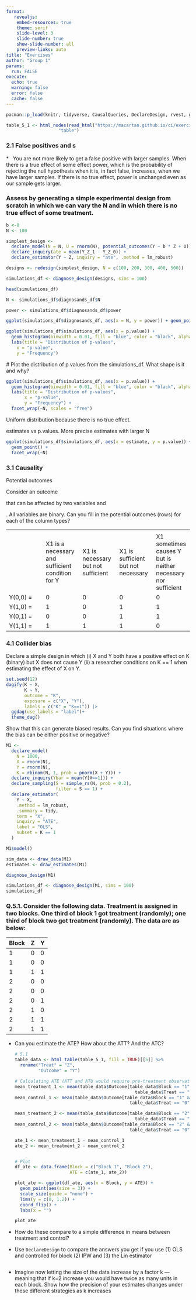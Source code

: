 ```yaml
---
format: 
   revealjs:
    embed-resources: true
    theme: serif
    slide-level: 3
    slide-number: true
    show-slide-number: all
    preview-links: auto
title: "Exercises"
author: "Group 1"
params:
  run: FALSE
execute: 
  echo: true
  warning: false
  error: false
  cache: false
---
```


```r
pacman::p_load(knitr, tidyverse, CausalQueries, DeclareDesign, rvest, ggdag) #load packages

table_5_1 <- html_nodes(read_html("https://macartan.github.io/ci/exercises.html#estimation-and-inference-frequentist"), #pull data for 5.1
                    "table") 
```

### 2.1 False positives and s

\*   You are not more likely to get a false positive with larger samples. When there is a true effect of some effect power, which is the probability of rejecting the null hypothesis when it is, in fact false, increases, when we have larger samples. If there is no true effect, power is unchanged even as our sample gets larger.

### Assess by generating a simple experimental design from scratch in which we can vary the N and in which there is no true effect of some treatment.

```r
b <-0
N <- 100

simplest_design <- 
  declare_model(N = N, U = rnorm(N), potential_outcomes(Y ~ b * Z + U)) +   declare_assignment(Z = simple_ra(N), Y = reveal_outcomes(Y ~ Z)) + 
  declare_inquiry(ate = mean(Y_Z_1 - Y_Z_0)) + 
  declare_estimator(Y ~ Z, inquiry = "ate", .method = lm_robust)

designs <- redesign(simplest_design, N = c(100, 200, 300, 400, 500))

simulations_df <- diagnose_design(designs, sims = 100)

head(simulations_df)

N <- simulations_df$diagnosands_df$N

power <- simulations_df$diagnosands_df$power

ggplot(simulations_df$diagnosands_df, aes(x = N, y = power)) + geom_point()
```

```r
ggplot(simulations_df$simulations_df, aes(x = p.value)) +
  geom_histogram(binwidth = 0.01, fill = "blue", color = "black", alpha = 0.7) +
  labs(title = "Distribution of p-values",
   	x = "p-value",
   	y = "Frequency")
```

\# Plot the distribution of p values from the simulations_df. What shape is it and why?

```r
ggplot(simulations_df$simulations_df, aes(x = p.value)) +
  geom_histogram(binwidth = 0.01, fill = "blue", color = "black", alpha = 0.7) +
  labs(title = "Distribution of p-values",
       x = "p-value",
       y = "Frequency") +
  facet_wrap(~N, scales = "free")
```

Uniform distribution because there is no true effect.

estimates vs p.values. More precise estimates with larger N

```r
ggplot(simulations_df$simulations_df, aes(x = estimate, y = p.value)) +
  geom_point() +
  facet_wrap(~N)
```

### 3.1 Causality

Potential outcomes

Consider an outcome

that can be affected by two variables and

. All variables are binary. Can you fill in the potential outcomes (rows) for each of the column types?

|          |                                                  |                                    |                                    |                                                               |
|---------------|---------------|---------------|---------------|---------------|
|          |                                                  |                                    |                                    |                                                               |
|          | X1 is a necessary and sufficient condition for Y | X1 is necessary but not sufficient | X1 is sufficient but not necessary | X1 sometimes causes Y but is neither necessary nor sufficient |
| Y(0,0) = | 0                                                | 0                                  | 0                                  | 0                                                             |
| Y(1,0) = | 1                                                | 0                                  | 1                                  | 1                                                             |
| Y(0,1) = | 0                                                | 0                                  | 1                                  | 1                                                             |
| Y(1,1) = | 1                                                | 1                                  | 1                                  | 0                                                             |

### 4.1 **Collider bias**

Declare a simple design in which (i) X and Y both have a positive effect on K (binary) but X does not cause Y (ii) a researcher conditions on K == 1 when estimating the effect of X on Y.

```r
set.seed(12) 
dagify(K ~ X,
       K ~ Y,
       outcome = "K",
       exposure = c("X", "Y"),
       labels = c("K" = "K==1")) |> 
  ggdag(use_labels = "label")+
  theme_dag()
```

Show that this can generate biased results. Can you find situations where the bias can be either positive or negative?

```r
M1 <- 
  declare_model(
    N = 1000, 
    X = rnorm(N),
    Y = rnorm(N),
    K = rbinom(N, 1, prob = pnorm(X + Y))) +
  declare_inquiry(Ybar = mean(Y[X==1])) +
  declare_sampling(S = simple_rs(N, prob = 0.2), 
                   filter = S == 1) +
  declare_estimator(
    Y ~ X,
    .method = lm_robust,
    .summary = tidy,
    term = "X",
    inquiry = "ATE",
    label = "OLS",
    subset = K == 1
  )

M1$model()

sim_data <- draw_data(M1)
estimates <- draw_estimates(M1)

diagnose_design(M1)

simulations_df <- diagnose_design(M1, sims = 100)
simulations_df

```

### Q.5.1. Consider the following data. Treatment is assigned in two blocks. One third of block 1 got treatment (randomly); one third of block two got treatment (randomly). The data are as below:

| Block | Z   | Y   |
|-------|-----|-----|
| 1     | 0   | 0   |
| 1     | 0   | 0   |
| 1     | 1   | 1   |
| 2     | 0   | 0   |
| 2     | 0   | 0   |
| 2     | 0   | 1   |
| 2     | 1   | 0   |
| 2     | 1   | 1   |
| 2     | 1   | 1   |

-   Can you estimate the ATE? How about the ATT? And the ATC?

    ```r
    # 5.1
    table_data <- html_table(table_5_1, fill = TRUE)[[5]] %>%
      rename("Treat" = "Z",
             "Outcome" = "Y")

    # Calculating ATE (ATT and ATU would require pre-treatment observations)
    mean_treatment_1 <- mean(table_data$Outcome[table_data$Block == "1" & 
                                                  table_data$Treat == "1"])
    mean_control_1 <- mean(table_data$Outcome[table_data$Block == "1" & 
                                                table_data$Treat == "0"])

    mean_treatment_2 <- mean(table_data$Outcome[table_data$Block == "2" & 
                                                  table_data$Treat == "1"])
    mean_control_2 <- mean(table_data$Outcome[table_data$Block == "2" & 
                                                table_data$Treat == "0"])

    ate_1 <- mean_treatment_1 - mean_control_1
    ate_2 <- mean_treatment_2 - mean_control_2


    # Plot
    df_ate <- data.frame(Block = c("Block 1", "Block 2"),
                         ATE = c(ate_1, ate_2))

    plot_ate <- ggplot(df_ate, aes(x = Block, y = ATE)) +
      geom_point(aes(size = 3)) +
      scale_size(guide = "none") +
      lims(y = c(0, 1.2)) +
      coord_flip() +
      labs(x = "")

    plot_ate
    ```

<!-- -->

-   How do these compare to a simple difference in means between treatment and control?

-   Use `DeclareDesign` to compare the answers you get if you use (1) OLS and controlled for block (2) IPW and (3) the Lin estimator

    ```r

    ```

-   Imagine now letting the size of the data increase by a factor k --- meaning that if k=2 increase you would have twice as many units in each block. Show how the precision of your estimates changes under these different strategies as k increases

    ```r

    ```
